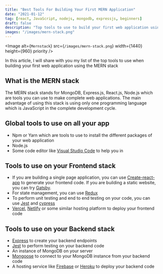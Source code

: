 ```yaml
---
title: "Best Tools For Building Your First MERN Application"
date: "2021-01-12"
tag: [react, JavaScript, nodejs, mongodb, expressjs, beginners]
draft: false
description: "Top tools to use to build your first web application using the MERN stack"
images: "/images/mern-stack.png"
---
```


<Image
  alt={`Mernstack`}
  src={`/images/mern-stack.png`}
  width={1440}
  height={960}
  priority
/>

In this article, I will share with you my list of the top tools to use when building your first web application using the MERN stack

## What is the MERN stack

The MERN stack stands for MongoDB, Express.js, React.js, Node.js which are tools you can use to make complete web applications.
The main advantage of using this stack is using only one programming language which is JavaScript in the complete development cycle.

## Global tools to use on all your app

- Npm or Yarn which are tools to use to install the different packages of your web application
- Node.js
- Some code editor like [Visual Studio Code](https://code.visualstudio.com/) to help you in

## Tools to use on your Frontend stack

- If you are building a single page application, you can use [Create-react-app](https://create-react-app.dev/) to generate your frontend code. If you are building a static website, you can try [Gatsby](https://www.gatsbyjs.com/).
- For state management, you can use [Redux](https://redux.js.org/)
- To perform unit testing and end to end testing on your code, you can use [Jest](https://www.npmjs.com/package/jest) and [cypress](https://www.cypress.io/)
- [Vercel](https://vercel.com/), [Netlify](https://www.netlify.com/) or some similar hosting platform to deploy your frontend code

## Tools to use on your Backend stack

- [Express](https://www.npmjs.com/package/express) to create your backend endpoints
- [Jest](https://www.npmjs.com/package/jest) to perform testing on your backend code
- An instance of MongoDB on your server
- [Mongoose](https://www.npmjs.com/package/mongoose) to connect to your MongoDB instance from your backend code
- A hosting service like [Firebase](https://firebase.google.com/) or [Heroku](https://www.heroku.com/) to deploy your backend code
